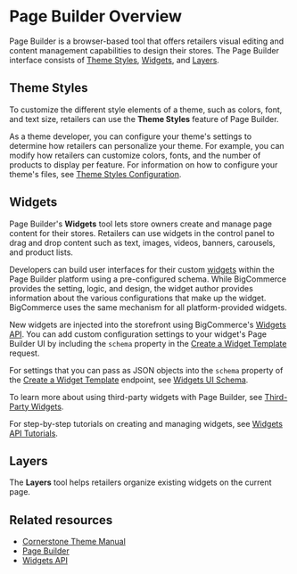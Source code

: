 # Page Builder Overview



Page Builder is a browser-based tool that offers retailers visual editing and content management capabilities to design their stores. The Page Builder interface consists of [Theme Styles](https://support.bigcommerce.com/s/article/Page-Builder#styles), [Widgets](https://support.bigcommerce.com/s/article/Page-Builder#builder), and [Layers](https://support.bigcommerce.com/s/article/Page-Builder#layers).

## Theme Styles

To customize the different style elements of a theme, such as colors, font, and text size, retailers can use the **Theme Styles** feature of Page Builder. 

As a theme developer, you can configure your theme's settings to determine how retailers can personalize your theme. For example, you can modify how retailers can customize colors, fonts, and the number of products to display per feature. For information on how to configure your theme's files, see [Theme Styles Configuration](/stencil-docs/page-builder/theme-styles-configuration). 

## Widgets

Page Builder's **Widgets** tool lets store owners create and manage page content for their stores. Retailers can use widgets in the control panel to drag and drop content such as text, images, videos, banners, carousels, and product lists. 

Developers can build user interfaces for their custom [widgets](/api-docs/store-management/widgets/overview#widgets) within the Page Builder platform using a pre-configured schema. While BigCommerce provides the setting, logic, and design, the widget author provides information about the various configurations that make up the widget. BigCommerce uses the same mechanism for all platform-provided widgets.

New widgets are injected into the storefront using BigCommerce's [Widgets API](/api-docs/store-management/widgets/overview). You can add custom configuration settings to your widget's Page Builder UI by including the `schema` property in the [Create a Widget Template](/docs/rest-content/widgets/widget-template#create-a-widget-template) request. 

For settings that you can pass as JSON objects into the `schema` property of the [Create a Widget Template](/docs/rest-content/widgets/widget-template#create-a-widget-template) endpoint, see [Widgets UI Schema](/stencil-docs/page-builder/widget-ui-schema).

To learn more about using third-party widgets with Page Builder, see [Third-Party Widgets](/stencil-docs/page-builder/third-party-widgets).

For step-by-step tutorials on creating and managing widgets, see [Widgets API Tutorials](/api-docs/store-management/widgets/tutorials/tutorial).

## Layers

The **Layers** tool helps retailers organize existing widgets on the current page. 

## Related resources
- [Cornerstone Theme Manual](https://support.bigcommerce.com/s/article/Cornerstone-Theme-Manual)
- [Page Builder](https://support.bigcommerce.com/s/article/Page-Builder)
- [Widgets API](/api-docs/store-management/widgets/overview)
